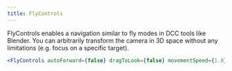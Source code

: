 ```yaml
---
title: FlyControls
---
```


FlyControls enables a navigation similar to fly modes in DCC tools like Blender. You can arbitrarily transform the camera in 3D space without any limitations (e.g. focus on a specific target).

```jsx
<FlyControls autoForward={false} dragToLook={false} movementSpeed={1.0} rollSpeed={0.005} />
```

<StoryBookLink link="controls-flycontrols--fly-controls-story" />

<StoryBookEmbed id="controls-flycontrols--fly-controls-story" />
